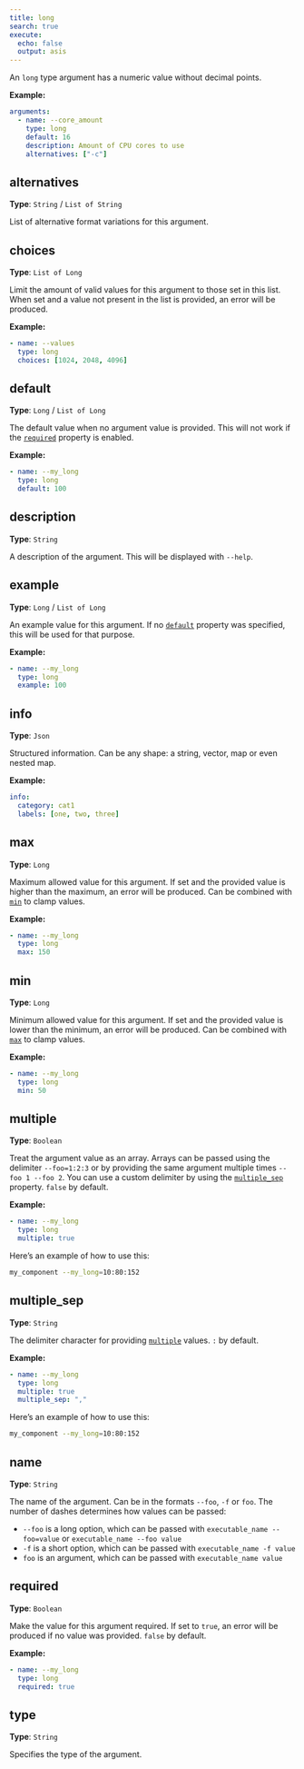 ```yaml
---
title: long
search: true
execute:
  echo: false
  output: asis
---
```


An `long` type argument has a numeric value without decimal points.

**Example:**

```yaml
arguments:
  - name: --core_amount
    type: long
    default: 16
    description: Amount of CPU cores to use
    alternatives: ["-c"]

```

## alternatives

**Type**: `String` / `List of String`

List of alternative format variations for this argument.

## choices

**Type**: `List of Long`

Limit the amount of valid values for this argument to those set in this list. When set and a value not present in the list is provided, an error will be produced.

**Example:**

```yaml
- name: --values
  type: long
  choices: [1024, 2048, 4096]

```

## default

**Type**: `Long` / `List of Long`

The default value when no argument value is provided. This will not work if the [`required`](#required) property is enabled.

**Example:**

```yaml
- name: --my_long
  type: long
  default: 100

```

## description

**Type**: `String`

A description of the argument. This will be displayed with `--help`.

## example

**Type**: `Long` / `List of Long`

An example value for this argument. If no [`default`](#default) property was specified, this will be used for that purpose.

**Example:**

```yaml
- name: --my_long
  type: long
  example: 100

```

## info

**Type**: `Json`

Structured information. Can be any shape: a string, vector, map or even nested map.

**Example:**

```yaml
info:
  category: cat1
  labels: [one, two, three]
```

## max

**Type**: `Long`

Maximum allowed value for this argument. If set and the provided value is higher than the maximum, an error will be produced. Can be combined with [`min`](#min) to clamp values.

**Example:**

```yaml
- name: --my_long
  type: long
  max: 150

```

## min

**Type**: `Long`

Minimum allowed value for this argument. If set and the provided value is lower than the minimum, an error will be produced. Can be combined with [`max`](#max) to clamp values.

**Example:**

```yaml
- name: --my_long
  type: long
  min: 50

```

## multiple

**Type**: `Boolean`

Treat the argument value as an array. Arrays can be passed using the delimiter `--foo=1:2:3` or by providing the same argument multiple times `--foo 1 --foo 2`. You can use a custom delimiter by using the [`multiple_sep`](#multiple_sep) property. `false` by default.

**Example:**

```yaml
- name: --my_long
  type: long
  multiple: true

```

Here's an example of how to use this:

```bash
my_component --my_long=10:80:152
```

## multiple_sep

**Type**: `String`

The delimiter character for providing [`multiple`](#multiple) values. `:` by default.

**Example:**

```yaml
- name: --my_long
  type: long
  multiple: true
  multiple_sep: ","

```

Here's an example of how to use this:

```bash
my_component --my_long=10:80:152
```

## name

**Type**: `String`

The name of the argument. Can be in the formats `--foo`, `-f` or `foo`. The number of dashes determines how values can be passed:  

  - `--foo` is a long option, which can be passed with `executable_name --foo=value` or `executable_name --foo value`
  - `-f` is a short option, which can be passed with `executable_name -f value`
  - `foo` is an argument, which can be passed with `executable_name value`  


## required

**Type**: `Boolean`

Make the value for this argument required. If set to `true`, an error will be produced if no value was provided. `false` by default.

**Example:**

```yaml
- name: --my_long
  type: long
  required: true

```

## type

**Type**: `String`

Specifies the type of the argument.

